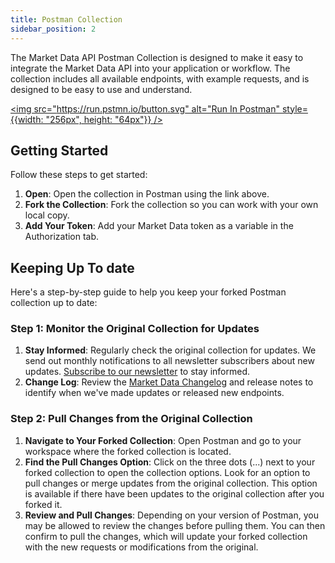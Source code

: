 ```yaml
---
title: Postman Collection
sidebar_position: 2
---
```


The Market Data API Postman Collection is designed to make it easy to integrate the Market Data API into your application or workflow. The collection includes all available endpoints, with example requests, and is designed to be easy to use and understand.

[<img src="https://run.pstmn.io/button.svg" alt="Run In Postman" style={{width: "256px", height: "64px"}} />](https://app.getpostman.com/run-collection/27146376-b1331cd2-4749-4708-96fe-2f1708b02854?action=collection%2Ffork&source=rip_markdown&collection-url=entityId%3D27146376-b1331cd2-4749-4708-96fe-2f1708b02854%26entityType%3Dcollection%26workspaceId%3Dbd65af1d-3c36-4e62-ae64-f71008c154b4)

## Getting Started

Follow these steps to get started:

1. **Open**: Open the collection in Postman using the link above.
2. **Fork the Collection**: Fork the collection so you can work with your own local copy.
3. **Add Your Token**: Add your Market Data token as a variable in the Authorization tab.

## Keeping Up To date

Here's a step-by-step guide to help you keep your forked Postman collection up to date:

### Step 1: Monitor the Original Collection for Updates

1. **Stay Informed**: Regularly check the original collection for updates. We send out monthly notifications to all newsletter subscribers about new updates. [Subscribe to our newsletter](https://www.marketdata.app/newsletter) to stay informed.
2. **Change Log**: Review the [Market Data Changelog](https://roadmap.marketdata.app/changelog) and release notes to identify when we've made updates or released new endpoints.

### Step 2: Pull Changes from the Original Collection

1. **Navigate to Your Forked Collection**: Open Postman and go to your workspace where the forked collection is located.
2. **Find the Pull Changes Option**: Click on the three dots (...) next to your forked collection to open the collection options. Look for an option to pull changes or merge updates from the original collection. This option is available if there have been updates to the original collection after you forked it.
3. **Review and Pull Changes**: Depending on your version of Postman, you may be allowed to review the changes before pulling them. You can then confirm to pull the changes, which will update your forked collection with the new requests or modifications from the original.
